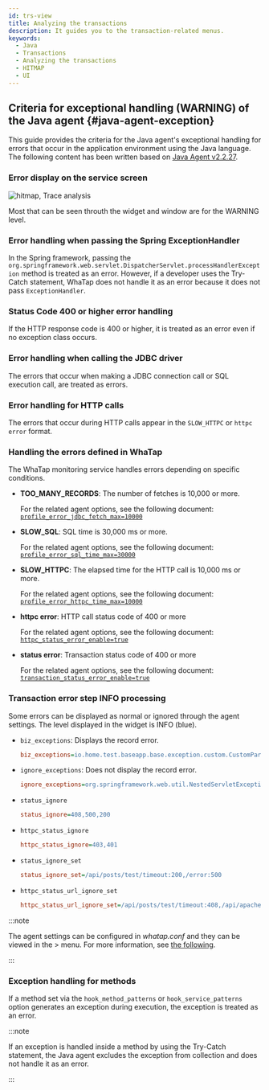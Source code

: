 ```yaml
---
id: trs-view
title: Analyzing the transactions
description: It guides you to the transaction-related menus.
keywords:
  - Java
  - Transactions
  - Analyzing the transactions
  - HITMAP
  - UI
---
```



<Trsview />

## Criteria for exceptional handling (**WARNING**) of the Java agent {#java-agent-exception}

This guide provides the criteria for the Java agent's exceptional handling for errors that occur in the application environment using the Java language. The following content has been written based on [Java Agent v2.2.27](../release-notes/java/java-2_2_27).

### Error display on the service screen

![hitmap, Trace analysis](/img/faq/apm-faq-hitmap-error.png)

Most <Cmdname sid="TTL06087" className="uitext" /> that can be seen throuth the <Cmdname sid="AA005" className="uitext" /> widget and <Cmdname sid="TTL06209" className="uitext" /> window are for the <span class="slow">WARNING</span> level.

### Error handling when passing the Spring ExceptionHandler

In the Spring framework, passing the `org.springframework.web.servlet.DispatcherServlet.processHandlerException` method is treated as an error. However, if a developer uses the Try-Catch statement, WhaTap does not handle it as an error because it does not pass `ExceptionHandler`.

### Status Code 400 or higher error handling

If the HTTP response code is 400 or higher, it is treated as an error even if no exception class occurs.

### Error handling when calling the JDBC driver

The errors that occur when making a JDBC connection call or SQL execution call, are treated as errors.

### Error handling for HTTP calls

The errors that occur during HTTP calls appear in the `SLOW_HTTPC` or `httpc error` format.

### Handling the errors defined in WhaTap

The WhaTap monitoring service handles errors depending on specific conditions.

- **TOO_MANY_RECORDS**: The number of fetches is 10,000 or more.

  For the related agent options, see the following document: [`profile_error_jdbc_fetch_max=10000`](agent-dbsql#profile_error_jdbc_fetch_max)

- **SLOW_SQL**: SQL time is 30,000 ms or more.

  For the related agent options, see the following document: [`profile_error_sql_time_max=30000`](agent-dbsql#profile_error_sql_time_max)

- **SLOW_HTTPC**: The elapsed time for the HTTP call is 10,000 ms or more.

  For the related agent options, see the following document: [`profile_error_httpc_time_max=10000`](agent-httpcapicall#profile_error_httpc_time_max)

- **httpc error**: HTTP call status code of 400 or more

  For the related agent options, see the following document: [`httpc_status_error_enable=true`](agent-transaction#httpc_status_error_enable)

- **status error**: Transaction status code of 400 or more

  For the related agent options, see the following document: [`transaction_status_error_enable=true`](agent-transaction#transaction_status_error_enable)

### Transaction error step INFO processing

Some errors can be displayed as normal or ignored through the agent settings. The level displayed in the <Cmdname sid="AA005" className="uitext" /> widget is <span class="normal">INFO</span> (blue).

- `biz_exceptions`: Displays the record error.

  ```ini title="whatap.conf"
  biz_exceptions=io.home.test.baseapp.base.exception.custom.CustomParameterizedException
  ```

- `ignore_exceptions`: Does not display the record error.

  ```ini title="whatap.conf"
  ignore_exceptions=org.springframework.web.util.NestedServletException
  ```

- `status_ignore`

  ```ini title="whatap.conf"
  status_ignore=408,500,200
  ```

- `httpc_status_ignore`

  ```ini title="whatap.conf"
  httpc_status_ignore=403,401
  ```

- `status_ignore_set`

  ```ini title="whatap.conf"
  status_ignore_set=/api/posts/test/timeout:200,/error:500
  ```

- `httpc_status_url_ignore_set`

  ```ini title="whatap.conf"
  httpc_status_url_ignore_set=/api/posts/test/timeout:408,/api/apache/httpclient/posts/timeout:500
  ```

:::note

The agent settings can be configured in *whatap.conf* and they can be viewed in the <Cmdname sid="management" className="uitext" /> &gt; <Cmdname sid="agent_configuration" className="uitext" /> menu. For more information, see [the following](set-agent).

:::

### Exception handling for methods

If a method set via the `hook_method_patterns` or `hook_service_patterns` option generates an exception during execution, the exception is treated as an error. 

:::note 

If an exception is handled inside a method by using the Try-Catch statement, the Java agent excludes the exception from collection and does not handle it as an error.

:::
